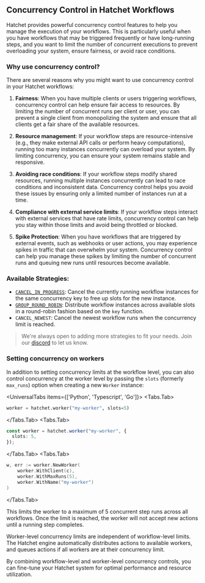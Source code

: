 
## Concurrency Control in Hatchet Workflows

Hatchet provides powerful concurrency control features to help you manage the execution of your workflows. This is particularly useful when you have workflows that may be triggered frequently or have long-running steps, and you want to limit the number of concurrent executions to prevent overloading your system, ensure fairness, or avoid race conditions.

### Why use concurrency control?

There are several reasons why you might want to use concurrency control in your Hatchet workflows:

1. **Fairness**: When you have multiple clients or users triggering workflows, concurrency control can help ensure fair access to resources. By limiting the number of concurrent runs per client or user, you can prevent a single client from monopolizing the system and ensure that all clients get a fair share of the available resources.

2. **Resource management**: If your workflow steps are resource-intensive (e.g., they make external API calls or perform heavy computations), running too many instances concurrently can overload your system. By limiting concurrency, you can ensure your system remains stable and responsive.

3. **Avoiding race conditions**: If your workflow steps modify shared resources, running multiple instances concurrently can lead to race conditions and inconsistent data. Concurrency control helps you avoid these issues by ensuring only a limited number of instances run at a time.

4. **Compliance with external service limits**: If your workflow steps interact with external services that have rate limits, concurrency control can help you stay within those limits and avoid being throttled or blocked.

5. **Spike Protection**: When you have workflows that are triggered by external events, such as webhooks or user actions, you may experience spikes in traffic that can overwhelm your system. Concurrency control can help you manage these spikes by limiting the number of concurrent runs and queuing new runs until resources become available.

### Available Strategies:

- [`CANCEL_IN_PROGRESS`](./cancel-in-progress): Cancel the currently running workflow instances for the same concurrency key to free up slots for the new instance.
- [`GROUP_ROUND_ROBIN`](./round-robin): Distribute workflow instances across available slots in a round-robin fashion based on the `key` function.
- `CANCEL_NEWEST`: Cancel the newest workflow runs when the concurrency limit is reached.

> We're always open to adding more strategies to fit your needs. Join our [discord](https://discord.gg/ZMeUafwH89) to let us know.

### Setting concurrency on workers

In addition to setting concurrency limits at the workflow level, you can also control concurrency at the worker level by passing the `slots` (formerly `max_runs`) option when creating a new `Worker` instance:

<UniversalTabs items={['Python', 'Typescript', 'Go']}>
  <Tabs.Tab>
```python
worker = hatchet.worker("my-worker", slots=5)
```
  </Tabs.Tab>
  <Tabs.Tab>
```typescript
const worker = hatchet.worker("my-worker", {
  slots: 5,
});
```
  </Tabs.Tab>
  <Tabs.Tab>
```go
w, err := worker.NewWorker(
    worker.WithClient(c),
    worker.WithMaxRuns(5),
    worker.WithName("my-worker")
)
```
  </Tabs.Tab>
</UniversalTabs>

This limits the worker to a maximum of 5 concurrent step runs across all workflows. Once the limit is reached, the worker will not accept new actions until a running step completes.

Worker-level concurrency limits are independent of workflow-level limits. The Hatchet engine automatically distributes actions to available workers, and queues actions if all workers are at their concurrency limit.

By combining workflow-level and worker-level concurrency controls, you can fine-tune your Hatchet system for optimal performance and resource utilization.
